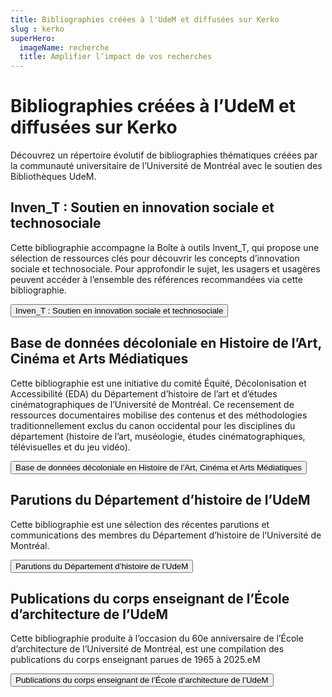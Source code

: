 ```yaml
---
title: Bibliographies créées à l'UdeM et diffusées sur Kerko
slug : kerko
superHero:
  imageName: recherche
  title: Amplifier l’impact de vos recherches
---
```


# Bibliographies créées à l’UdeM et diffusées sur Kerko

Découvrez un répertoire évolutif de bibliographies thématiques créées par la communauté universitaire de l’Université de Montréal avec le soutien des Bibliothèques UdeM.


<RichList>
    <RichListItemWithLink
      title="Inven_T : Soutien en innovation sociale et technosociale"
      description="Cette bibliographie accompagne la Boîte à outils Invent_T, qui propose une sélection de ressources clés pour découvrir les concepts d’innovation sociale et technosociale. Pour approfondir le sujet, les usagers peuvent accéder à l’ensemble des références recommandées via cette bibliographie."
      href="https://bibliographies.bib.umontreal.ca/inven-t/ "
    />
    <RichListItemWithLink 
      title="Base de données décoloniale en Histoire de l’Art, Cinéma et Arts Médiatiques"
      description="Cette bibliographie est une initiative du comité Équité, Décolonisation et Accessibilité (EDA) du Département d’histoire de l’art et d’études cinématographiques de l’Université de Montréal. Ce recensement de ressources documentaires mobilise des contenus et des méthodologies traditionnellement exclus du canon occidental pour les disciplines du département (histoire de l’art, muséologie, études cinématographiques, télévisuelles et du jeu vidéo)."
      href="https://bibliographies.bib.umontreal.ca/BaDHACAM/ "
    />
    <RichListItemWithLink 
      title="Parutions du Département d’histoire de l’UdeM"
      description="Cette bibliographie est une sélection des récentes parutions et communications des membres du Département d’histoire de l’Université de Montréal."
      href="https://bibliographies.bib.umontreal.ca/histoire_udem/"
    />
        <RichListItemWithLink 
      title="Publications du corps enseignant de l’École d’architecture de l’UdeM"
      description="Cette bibliographie produite à l’occasion du 60e anniversaire de l’École d’architecture de l’Université de Montréal, est une compilation des publications du corps enseignant parues de 1965 à 2025."
      href="https://bibliographies.bib.umontreal.ca/ecole-architecture/"
    />
  </RichList>


## Inven_T : Soutien en innovation sociale et technosociale

Cette bibliographie accompagne la Boîte à outils Invent_T, qui propose une sélection de ressources clés pour découvrir les concepts d’innovation sociale et technosociale. Pour approfondir le sujet, les usagers et usagères peuvent accéder à l’ensemble des références recommandées via cette bibliographie.

<Button primary href="https://bibliographies.bib.umontreal.ca/inven-t/">Inven_T : Soutien en innovation sociale et technosociale </Button>

## Base de données décoloniale en Histoire de l’Art, Cinéma et Arts Médiatiques

Cette bibliographie est une initiative du comité Équité, Décolonisation et Accessibilité (EDA) du Département d’histoire de l’art et d’études cinématographiques de l’Université de Montréal. Ce recensement de ressources documentaires mobilise des contenus et des méthodologies traditionnellement exclus du canon occidental pour les disciplines du département (histoire de l’art, muséologie, études cinématographiques, télévisuelles et du jeu vidéo).

<Button primary href="https://bibliographies.bib.umontreal.ca/BaDHACAM/ ">Base de données décoloniale en Histoire de l’Art, Cinéma et Arts Médiatiques</Button>

## Parutions du Département d’histoire de l’UdeM

Cette bibliographie est une sélection des récentes parutions et communications des membres du Département d’histoire de l’Université de Montréal.

<Button primary href="https://bibliographies.bib.umontreal.ca/histoire_udem/">Parutions du Département d’histoire de l’UdeM</Button>

## Publications du corps enseignant de l’École d’architecture de l’UdeM

Cette bibliographie produite à l’occasion du 60e anniversaire de l’École d’architecture de l’Université de Montréal, est une compilation des publications du corps enseignant parues de 1965 à 2025.eM

<Button primary href="https://bibliographies.bib.umontreal.ca/histoire_udem/">Publications du corps enseignant de l’École d’architecture de l’UdeM</Button>